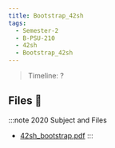 ```yaml
---
title: Bootstrap_42sh
tags:
  - Semester-2
  - B-PSU-210
  - 42sh
  - Bootstrap_42sh
---
```

> Timeline: ?


## Files 📂

:::note 2020 Subject and Files
- [42sh_bootstrap.pdf](https://github.com/Studio-17/Epitech-Subjects/raw/main/Semester-2/B-PSU-210/42sh/Bootstrap_42sh/42sh_bootstrap.pdf)
:::
